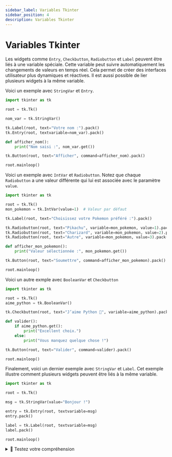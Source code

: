 ```yaml
---
sidebar_label: Variables Tkinter
sidebar_position: 4
description: Variables Tkinter
---
```


# Variables Tkinter

Les widgets comme `Entry`, `Checkbutton`, `Radiobutton` et `Label` peuvent être
liés à une variable spéciale. Cette variable peut suivre automatiquement les changements
de valeurs en temps réel. Cela permet de créer des interfaces utilisateur plus dynamiques et
réactives. Il est aussi possible de lier plusieurs widgets à la même variable.

Voici un exemple avec `StringVar` et `Entry`.

```python
import tkinter as tk

root = tk.Tk()

nom_var = tk.StringVar()

tk.Label(root, text="Votre nom :").pack()
tk.Entry(root, textvariable=nom_var).pack()

def afficher_nom():
    print("Nom saisi :", nom_var.get())

tk.Button(root, text="Afficher", command=afficher_nom).pack()

root.mainloop()
```

Voici un exemple avec `IntVar` et `Radiobutton`. Notez que chaque `Radiobutton`
a une valeur différente qui lui est associée avec le paramètre `value`.

```python
import tkinter as tk

root = tk.Tk()
mon_pokemon = tk.IntVar(value=1)  # Valeur par défaut

tk.Label(root, text="Choisissez votre Pokemon préféré :").pack()

tk.Radiobutton(root, text="Pikachu", variable=mon_pokemon, value=1).pack()
tk.Radiobutton(root, text="Charizard", variable=mon_pokemon, value=2).pack()
tk.Radiobutton(root, text="Autre", variable=mon_pokemon, value=3).pack()

def afficher_mon_pokemon():
    print("Valeur sélectionnée :", mon_pokemon.get())

tk.Button(root, text="Soumettre", command=afficher_mon_pokemon).pack()

root.mainloop()
```

Voici un autre exmple avec `BooleanVar` et `Checkbutton`

```python
import tkinter as tk

root = tk.Tk()
aime_python = tk.BooleanVar()

tk.Checkbutton(root, text="J’aime Python 🐍", variable=aime_python).pack()

def valider():
    if aime_python.get():
        print("Excellent choix.")
    else:
        print("Vous manquez quelque chose !")

tk.Button(root, text="Valider", command=valider).pack()

root.mainloop()
```

Finalement, voici un dernier exemple avec `StringVar` et `Label`. Cet exemple
illustre comment plusieurs widgets peuvent être liés à la même variable.


```python
import tkinter as tk

root = tk.Tk()

msg = tk.StringVar(value="Bonjour !")

entry = tk.Entry(root, textvariable=msg)
entry.pack()

label = tk.Label(root, textvariable=msg)
label.pack()

root.mainloop()
```


<details>
<summary>🤔 Testez votre compréhension</summary>

 <MultipleChoiceTabs>
    <MultipleChoice>
    Pourquoi utiliser un `Frame` au lieu de tout mettre dans `root`

    <MultipleChoiceOption >

    Parce que c’est obligatoire.

    </MultipleChoiceOption>

    <MultipleChoiceOption isCorrect>

    Pour mieux organiser l’interface.

    </MultipleChoiceOption>
    
    <MultipleChoiceOption>

    Pour rendre le programme plus lent.

    </MultipleChoiceOption>

    </MultipleChoice>

    <MultipleChoice>
    Quel type de variable Tkinter utiliseriez-vous pour un `Checkbutton` ?

    <MultipleChoiceOption >

    `StringVar`.

    </MultipleChoiceOption>

    <MultipleChoiceOption >

    `IntVar`.

    </MultipleChoiceOption>
    
    <MultipleChoiceOption isCorrect>

    `BooleanVar`.

    </MultipleChoiceOption>

    </MultipleChoice>

 </MultipleChoiceTabs>
 </details> 
